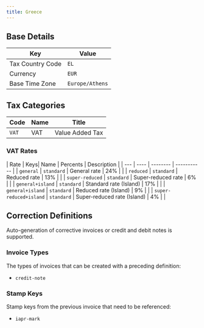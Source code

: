 ```yaml
---
title: Greece
---
```


## Base Details

| Key | Value |
| --- | ----- |
| Tax Country Code | <code>EL</code> |
| Currency | <code>EUR</code> |
| Base Time Zone | <code>Europe/Athens</code> |

## Tax Categories

| Code | Name | Title |
| ---- | ---- | ----- |
| <code>VAT</code> | VAT | Value Added Tax |

### VAT Rates

| Rate | Keys| Name | Percents | Description |
| --- | ---- | -------- | ----------- |
| <code>general</code> | <code>standard</code> | General rate | 24% |  |
| <code>reduced</code> | <code>standard</code> | Reduced rate | 13% |  |
| <code>super-reduced</code> | <code>standard</code> | Super-reduced rate | 6% |  |
| <code>general+island</code> | <code>standard</code> | Standard rate (Island) | 17% |  |
| <code>general+island</code> | <code>standard</code> | Reduced rate (Island) | 9% |  |
| <code>super-reduced+island</code> | <code>standard</code> | Super-reduced rate (Island) | 4% |  |

## Correction Definitions

Auto-generation of corrective invoices or credit and debit notes is
supported.

### Invoice Types

The types of invoices that can be created with a preceding definition:
- <code>credit-note</code>

### Stamp Keys

Stamp keys from the previous invoice that need to be referenced:
- <code>iapr-mark</code>